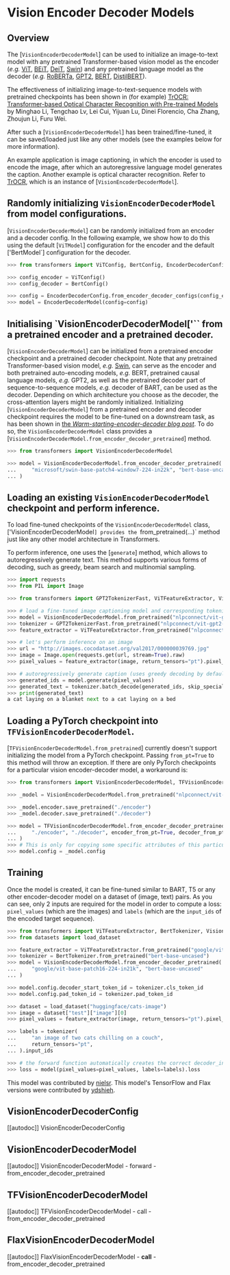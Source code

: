 <!--Copyright 2021 The HuggingFace Team. All rights reserved.

Licensed under the Apache License, Version 2.0 (the "License"); you may not use this file except in compliance with
the License. You may obtain a copy of the License at

http://www.apache.org/licenses/LICENSE-2.0

Unless required by applicable law or agreed to in writing, software distributed under the License is distributed on
an "AS IS" BASIS, WITHOUT WARRANTIES OR CONDITIONS OF ANY KIND, either express or implied. See the License for the
specific language governing permissions and limitations under the License.
-->

# Vision Encoder Decoder Models

## Overview

The [`VisionEncoderDecoderModel`] can be used to initialize an image-to-text model with any
pretrained Transformer-based vision model as the encoder (*e.g.* [ViT](vit), [BEiT](beit), [DeiT](deit), [Swin](swin))
and any pretrained language model as the decoder (*e.g.* [RoBERTa](roberta), [GPT2](gpt2), [BERT](bert), [DistilBERT](distilbert)).

The effectiveness of initializing image-to-text-sequence models with pretrained checkpoints has been shown in (for
example) [TrOCR: Transformer-based Optical Character Recognition with Pre-trained Models](https://arxiv.org/abs/2109.10282) by Minghao Li, Tengchao Lv, Lei Cui, Yijuan Lu, Dinei Florencio, Cha Zhang,
Zhoujun Li, Furu Wei.

After such a [`VisionEncoderDecoderModel`] has been trained/fine-tuned, it can be saved/loaded just like any other models (see the examples below
for more information).

An example application is image captioning, in which the encoder is used to encode the image, after which an autoregressive language model generates
the caption. Another example is optical character recognition. Refer to [TrOCR](trocr), which is an instance of [`VisionEncoderDecoderModel`].

## Randomly initializing `VisionEncoderDecoderModel` from model configurations.

[`VisionEncoderDecoderModel`] can be randomly initialized from an encoder and a decoder config. In the following example, we show how to do this using the default [`ViTModel`] configuration for the encoder
and the default ['BertModel`] configuration for the decoder.

```python
>>> from transformers import ViTConfig, BertConfig, EncoderDecoderConfig, EncoderDecoderModel

>>> config_encoder = ViTConfig()
>>> config_decoder = BertConfig()

>>> config = EncoderDecoderConfig.from_encoder_decoder_configs(config_encoder, config_decoder)
>>> model = EncoderDecoderModel(config=config)
```

## Initialising `VisionEncoderDecoderModel['`` from a pretrained encoder and a pretrained decoder.

[`VisionEncoderDecoderModel`] can be initialized from a pretrained encoder checkpoint and a pretrained decoder checkpoint. Note that any pretrained Transformer-based vision model, *e.g.* [Swin](swin), can serve as the encoder and both pretrained auto-encoding models, *e.g.* BERT, pretrained causal language models, *e.g.* GPT2, as well as the pretrained decoder part of sequence-to-sequence models, *e.g.* decoder of BART, can be used as the decoder.
Depending on which architecture you choose as the decoder, the cross-attention layers might be randomly initialized.
Initializing [`VisionEncoderDecoderModel`] from a pretrained encoder and decoder checkpoint requires the model to be fine-tuned on a downstream task, as has been shown in [the *Warm-starting-encoder-decoder blog post*](https://huggingface.co/blog/warm-starting-encoder-decoder).
To do so, the `VisionEncoderDecoderModel` class provides a [`VisionEncoderDecoderModel.from_encoder_decoder_pretrained`] method.

```python
>>> from transformers import VisionEncoderDecoderModel

>>> model = VisionEncoderDecoderModel.from_encoder_decoder_pretrained(
...     "microsoft/swin-base-patch4-window7-224-in22k", "bert-base-uncased"
... )
```

## Loading an existing `VisionEncoderDecoderModel` checkpoint and perform inference.

To load fine-tuned checkpoints of the `VisionEncoderDecoderModel` class, ['VisionEncoderDecoderModel`] provides the `from_pretrained(...)` method just like any other model architecture in Transformers.

To perform inference, one uses the [`generate`] method, which allows to autoregressively generate text. This method supports various forms of decoding, such as greedy, beam search and multinomial sampling.

```python
>>> import requests
>>> from PIL import Image

>>> from transformers import GPT2TokenizerFast, ViTFeatureExtractor, VisionEncoderDecoderModel

>>> # load a fine-tuned image captioning model and corresponding tokenizer and feature extractor
>>> model = VisionEncoderDecoderModel.from_pretrained("nlpconnect/vit-gpt2-image-captioning")
>>> tokenizer = GPT2TokenizerFast.from_pretrained("nlpconnect/vit-gpt2-image-captioning")
>>> feature_extractor = ViTFeatureExtractor.from_pretrained("nlpconnect/vit-gpt2-image-captioning")

>>> # let's perform inference on an image
>>> url = "http://images.cocodataset.org/val2017/000000039769.jpg"
>>> image = Image.open(requests.get(url, stream=True).raw)
>>> pixel_values = feature_extractor(image, return_tensors="pt").pixel_values

>>> # autoregressively generate caption (uses greedy decoding by default)
>>> generated_ids = model.generate(pixel_values)
>>> generated_text = tokenizer.batch_decode(generated_ids, skip_special_tokens=True)[0]
>>> print(generated_text)
a cat laying on a blanket next to a cat laying on a bed
```

## Loading a PyTorch checkpoint into `TFVisionEncoderDecoderModel`.

[`TFVisionEncoderDecoderModel.from_pretrained`] currently doesn't support initializing the model from a
PyTorch checkpoint. Passing `from_pt=True` to this method will throw an exception. If there are only PyTorch
checkpoints for a particular vision encoder-decoder model, a workaround is:

```python
>>> from transformers import VisionEncoderDecoderModel, TFVisionEncoderDecoderModel

>>> _model = VisionEncoderDecoderModel.from_pretrained("nlpconnect/vit-gpt2-image-captioning")

>>> _model.encoder.save_pretrained("./encoder")
>>> _model.decoder.save_pretrained("./decoder")

>>> model = TFVisionEncoderDecoderModel.from_encoder_decoder_pretrained(
...     "./encoder", "./decoder", encoder_from_pt=True, decoder_from_pt=True
... )
>>> # This is only for copying some specific attributes of this particular model.
>>> model.config = _model.config
```

## Training

Once the model is created, it can be fine-tuned similar to BART, T5 or any other encoder-decoder model on a dataset of (image, text) pairs.
As you can see, only 2 inputs are required for the model in order to compute a loss: `pixel_values` (which are the
images) and `labels` (which are the `input_ids` of the encoded target sequence).

```python
>>> from transformers import ViTFeatureExtractor, BertTokenizer, VisionEncoderDecoderModel
>>> from datasets import load_dataset

>>> feature_extractor = ViTFeatureExtractor.from_pretrained("google/vit-base-patch16-224-in21k")
>>> tokenizer = BertTokenizer.from_pretrained("bert-base-uncased")
>>> model = VisionEncoderDecoderModel.from_encoder_decoder_pretrained(
...     "google/vit-base-patch16-224-in21k", "bert-base-uncased"
... )

>>> model.config.decoder_start_token_id = tokenizer.cls_token_id
>>> model.config.pad_token_id = tokenizer.pad_token_id

>>> dataset = load_dataset("huggingface/cats-image")
>>> image = dataset["test"]["image"][0]
>>> pixel_values = feature_extractor(image, return_tensors="pt").pixel_values

>>> labels = tokenizer(
...     "an image of two cats chilling on a couch",
...     return_tensors="pt",
... ).input_ids

>>> # the forward function automatically creates the correct decoder_input_ids
>>> loss = model(pixel_values=pixel_values, labels=labels).loss
```

This model was contributed by [nielsr](https://github.com/nielsrogge). This model's TensorFlow and Flax versions
were contributed by [ydshieh](https://github.com/ydshieh).

## VisionEncoderDecoderConfig

[[autodoc]] VisionEncoderDecoderConfig

## VisionEncoderDecoderModel

[[autodoc]] VisionEncoderDecoderModel
    - forward
    - from_encoder_decoder_pretrained

## TFVisionEncoderDecoderModel

[[autodoc]] TFVisionEncoderDecoderModel
    - call
    - from_encoder_decoder_pretrained

## FlaxVisionEncoderDecoderModel

[[autodoc]] FlaxVisionEncoderDecoderModel
    - __call__
    - from_encoder_decoder_pretrained
